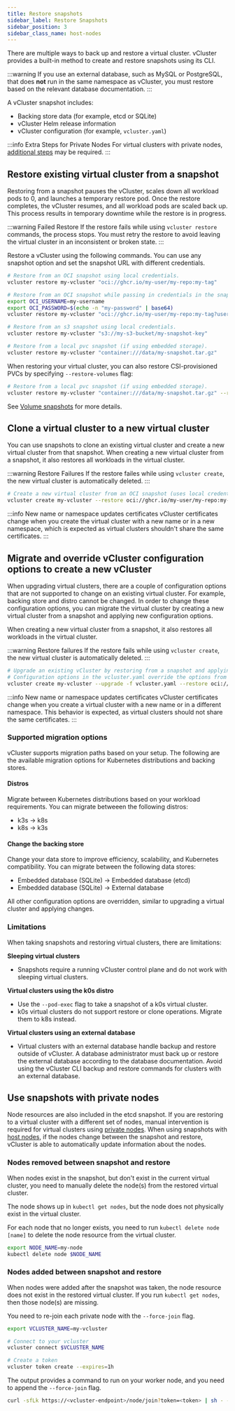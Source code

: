 ```yaml
---
title: Restore snapshots
sidebar_label: Restore Snapshots
sidebar_position: 3
sidebar_class_name: host-nodes
---
```



<TenancySupport hostNodes="true" privateNodes="true" />

There are multiple ways to back up and restore a virtual cluster. vCluster provides a built-in method to create and restore snapshots using its CLI.

:::warning
If you use an external database, such as MySQL or PostgreSQL, that does **not** run in the same namespace as vCluster, you must restore based on the relevant database documentation.
:::

A vCluster snapshot includes:

- Backing store data (for example, etcd or SQLite)
- vCluster Helm release information
- vCluster configuration (for example, `vcluster.yaml`)

:::info Extra Steps for Private Nodes
For virtual clusters with private nodes, [additional steps](#use-snapshots-with-private-nodes) may be required.
:::

## Restore existing virtual cluster from a snapshot

Restoring from a snapshot pauses the vCluster, scales down all workload pods to 0, and launches a temporary restore pod. Once the restore completes, the vCluster resumes, and all workload pods are scaled back up. This process results in temporary downtime while the restore is in progress.

:::warning Failed Restore
If the restore fails while using `vcluster restore` commands, the process stops. You must retry the restore to avoid leaving the virtual cluster in an inconsistent or broken state.
:::

Restore a vCluster using the following commands. You can use any snapshot option and set the snapshot URL with different credentials.

```bash title="Restore virtual clusters from OCI, S3, or container snapshots"
# Restore from an OCI snapshot using local credentials.
vcluster restore my-vcluster "oci://ghcr.io/my-user/my-repo:my-tag"

# Restore from an OCI snapshot while passing in credentials in the snapshot URL
export OCI_USERNAME=my-username
export OCI_PASSWORD=$(echo -n "my-password" | base64)
vcluster restore my-vcluster "oci://ghcr.io/my-user/my-repo:my-tag?username=$OCI_USERNAME&password=$OCI_PASSWORD&skip-client-credentials=true"

# Restore from an s3 snapshot using local credentials.
vcluster restore my-vcluster "s3://my-s3-bucket/my-snapshot-key"

# Restore from a local pvc snapshot (if using embedded storage).
vcluster restore my-vcluster "container:///data/my-snapshot.tar.gz"
```

When restoring your virtual cluster, you can also restore CSI-provisioned PVCs by specifying `--restore-volumes` flag:

```bash tittle="Restore PVC data when restoring a virtual cluster"
# Restore from a local pvc snapshot (if using embedded storage).
vcluster restore my-vcluster "container:///data/my-snapshot.tar.gz" --restore-volumes
```

See [Volume snapshots](./volume-snapshots) for more details.

## Clone a virtual cluster to a new virtual cluster

You can use snapshots to clone an existing virtual cluster and create a new virtual cluster from that snapshot. When creating a new virtual cluster from a snapshot, it also restores all workloads in the virtual cluster.

:::warning Restore Failures
If the restore failes while using `vcluster create`, the new virtual cluster is automatically deleted.
:::

```bash title="Create a new virtual cluster from an OCI snapshot"
# Create a new virtual cluster from an OCI snapshot (uses local credentials).
vcluster create my-vcluster --restore oci://ghcr.io/my-user/my-repo:my-tag
```

:::info New name or namespace updates certificates
vCluster certificates change when you create the virtual cluster with a new name or in a new namespace, which is expected as virtual clusters shouldn't share the same certificates.
:::

## Migrate and override vCluster configuration options to create a new vCluster

When upgrading virtual clusters, there are a couple of configuration options that are not supported to change on an existing virtual cluster. For example, backing store and distro cannot be changed. In order to change these configuration options, you can migrate the virtual cluster by creating a new virtual cluster from a snapshot and applying new configuration options.

When creating a new virtual cluster from a snapshot, it also restores all workloads in the virtual cluster.

:::warning Restore failures
If the restore fails while using `vcluster create`, the new virtual cluster is automatically deleted.
:::

```bash title="Migrate a virtual cluster by restoring from a snapshot"
# Upgrade an existing vCluster by restoring from a snapshot and applying a new vcluster.yaml.
# Configuration options in the vcluster.yaml override the options from the snapshot.
vcluster create my-vcluster --upgrade -f vcluster.yaml --restore oci://ghcr.io/my-user/my-repo:my-tag
```

:::info New name or namespace updates certificates
vCluster certificates change when you create a virtual cluster with a new name or in a different namespace. This behavior is expected, as virtual clusters should not share the same certificates.
:::

### Supported migration options

vCluster supports migration paths based on your setup. The following are the available migration options for Kubernetes distributions and backing stores.

#### Distros

Migrate between Kubernetes distributions based on your workload requirements. You can migrate betweeen the following distros:

- k3s -> k8s
- k8s -> k3s

#### Change the backing store

Change your data store to improve efficiency, scalability, and Kubernetes compatibility. You can migrate between the following data stores:

- Embedded database (SQLite) -> Embedded database (etcd)
- Embedded database (SQLite) -> External database

All other configuration options are overridden, similar to upgrading a virtual cluster and applying changes.

### Limitations

When taking snapshots and restoring virtual clusters, there are limitations:

**Sleeping virtual clusters**
- Snapshots require a running vCluster control plane and do not work with sleeping virtual clusters.

**Virtual clusters using the k0s distro**
- Use the `--pod-exec` flag to take a snapshot of a k0s virtual cluster.
- k0s virtual clusters do not support restore or clone operations. Migrate them to k8s instead.

**Virtual clusters using an external database**
- Virtual clusters with an external database handle backup and restore outside of vCluster. A database administrator must back up or restore the external database according to the database documentation. Avoid using the vCluster CLI backup and restore commands for clusters with an external database.

## Use snapshots with private nodes

Node resources are also included in the etcd snapshot. If you are restoring to a virtual cluster with
a different set of nodes, manual intervention is required for virtual clusters using [private nodes](../../deploy/worker-nodes/private-nodes). When using snapshots with [host nodes](../../deploy/worker-nodes/host-nodes),
if the nodes change between the snapshot and restore, vCluster is able to automatically
update information about the nodes.

### Nodes removed between snapshot and restore

When nodes exist in the snapshot, but don't exist in the current virtual cluster, you need to manually delete the node(s) from the restored virtual cluster.

The node shows up in `kubectl get nodes`, but the node does not physically exist in the virtual cluster.

For each node that no longer exists, you need to run `kubectl delete node [name]` to delete the node resource from the virtual cluster.

```bash title="Manually delete nodes that no longer exist"
export NODE_NAME=my-node
kubectl delete node $NODE_NAME
```

### Nodes added between snapshot and restore

When nodes were added after the snapshot was taken, the node resource does not exist in the restored virtual cluster. If you run
`kubectl get nodes`, then those node(s) are missing.

You need to re-join each private node with the `--force-join` flag.

```bash title="Create a token for worker nodes"
export VCLUSTER_NAME=my-vcluster

# Connect to your vcluster
vcluster connect $VCLUSTER_NAME

# Create a token
vcluster token create --expires=1h
```

The output provides a command to run on your worker node, and you need to append the `--force-join` flag.

```bash title="Example output from creating a token with --force-join"
curl -sfLk https://<vcluster-endpoint>/node/join?token=<token> | sh - -- --force-join
```
